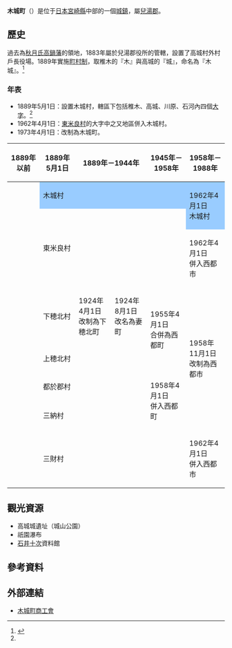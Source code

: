 {{日本町村
| 自治體名=木城
| 町村=町
| 圖像=[[File:Ishikawauchi_Kijo_Miyazaki_Japan.jpg|240px]]
| 圖像說明=[[川原水庫|川原水庫]]
| 町村章=
| 日文原名=木城町
| 平假名=きじょうちょう
| 羅馬字拼音=Kijō-chō
| 都道府縣=宮崎縣
| 支廳=
| 郡=兒湯郡
| 編號= 45404-4
| 面積=146.02
| 邊界未定=
| 人口=5,364
| 統計時間=2008年9月1日
| 自治體= [[西都市|西都市]]、[[日向市|日向市]]、[[川南町|川南町]]、[[高鍋町|高鍋町]]、[[都農町|都農町]]、[[美鄉町_(宮崎縣)|美鄉町]] 
| 樹=[[青剛櫟|青剛櫟]]
| 花=[[大波斯菊|大波斯菊]]
| 鳥=[[綠鳩|綠鳩]]
| 其他象徵物=
| 其他象徵=
| 首長=[[田口晃史|田口晃史]]
| 卸任日期=2011年4月27日
| 郵遞區號=881-0101
| 所在地=兒湯郡木城町大字高城1227番地1号<br>[[File:Kijo_Town_Hall_Miyazaki_Japan.jpg|210px]]
| 電話號碼=983-32-2211
| 外部連結={{url|http://www.town.kijo.lg.jp/}}
| 經度=
| 緯度=
| 地圖=[[File:_Kijo_in_Miyazaki_Prefecture.png|250px]]
| 註記=人口：[http://www.pref.miyazaki.lg.jp/contents/org/honbu/toukei/jinko-setai/index.html 宮崎縣官方網頁]
}}
'''木城町'''（{{jpn|j=木城町|hg=きじょうちょう|rm=Kijō chō|f=y}}）是位于[[日本|日本]][[宮崎縣|宮崎縣]]中部的一個[[城鎮|城鎮]]，屬[[兒湯郡|兒湯郡]]。

==歷史==
過去為[[秋月氏|秋月氏]][[高鍋藩|高鍋藩]]的領地，1883年屬於兒湯郡役所的管轄，設置了高城村外村戶長役場。1889年實施[[町村制|町村制]]，取椎木的『木』與高城的『城』，命名為『木城』。<ref name=history>{{Cite web| publisher=木城町公所| title=町的歷史| url=http://www.kijo.jp/kyouiku/rekisi.jsp| accessdate=2008年10月21日| language=ja| deadurl=yes| archiveurl=https://web.archive.org/web/20080929203111/http://www.kijo.jp/kyouiku/rekisi.jsp| archivedate=2008年9月29日}}</ref>

===年表===
* 1889年5月1日：設置木城村，轄區下包括椎木、高城、川原、石河內四個[[大字_(行政區劃)|大字]]。<ref name=history/>
* 1962年4月1日：[[東米良村|東米良村]]的大字中之又地區併入木城村。
* 1973年4月1日：改制為木城町。

{| class="wikitable" style="font-size:x-small"
! 1889年以前
! 1889年5月1日
! colspan="2" | 1889年－1944年
! 1945年－1958年
! colspan="2" | 1958年－1988年
! 1989年－現在
!現在
|-
|
| colspan=5 style="background-color:#9cf;" | 木城村
| rowspan="2" style="background-color:#9cf;" | 1962年4月1日<br>木城村
| rowspan="2" colspan=2 style="background-color:#6ff;" | 1973年4月1日<br />改制為木城町
|-
| rowspan="2" | 
| rowspan="2" colspan=5 | 東米良村
|-
| 1962年4月1日<br>併入西都市
| rowspan="6" colspan=2 | 西都市
|-
|
| 下穂北村
| 1924年4月1日<br />改制為下穂北町
| 1924年8月1日<br />改名為妻町
| rowspan="2" | 1955年4月1日<br />合併為西都町
| rowspan="4" colspan=2 | 1958年11月1日<br />改制為西都市
|-
|
| colspan=3 | 上穂北村
|-
|
| colspan=3 | 都於郡村
| rowspan="2" | 1958年4月1日<br />併入西都町
|-
|
| colspan=3 | 三納村
|-
|
| colspan=5 | 三財村
| 1962年4月1日<br />併入西都市
|}

== 觀光資源 ==
* 高城城遺址（城山公園）
* 祇園瀑布
* [[石井十次|石井十次]]資料館

== 參考資料 ==
{{reflist}}

==外部連結==
{{commonscat|Kijō, Miyazaki}}
* {{Ja icon}} [http://www.miya-shoko.or.jp/kijo/ 木城町商工會] {{Wayback|url=http://www.miya-shoko.or.jp/kijo/ |date=20081011163632 }}

{{宮崎縣}}
{{Authority control}}
